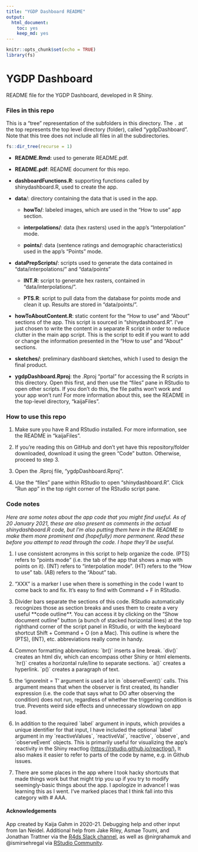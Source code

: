 ```yaml
---
title: "YGDP Dashboard README"
output: 
  html_document: 
    toc: yes
    keep_md: yes
---
```


```r
knitr::opts_chunk$set(echo = TRUE)
library(fs)
```

# YGDP Dashboard

README file for the YGDP Dashboard, developed in R Shiny.

### Files in this repo

This is a "tree" representation of the subfolders in this directory. The `.` at the top represents the top level directory (folder), called "ygdpDashboard". Note that this tree does not include all files in all the subdirectories.

```r
fs::dir_tree(recurse = 1)
```

-   **README.Rmd:** used to generate README.pdf.

-   **README.pdf**: README document for this repo.

-   **dashboardFunctions.R**: supporting functions called by shinydashboard.R, used to create the app.

-   **data**/: directory containing the data that is used in the app.

    -   **howTo/**: labeled images, which are used in the "How to use" app section.

    -   **interpolations/**: data (hex rasters) used in the app's "Interpolation" mode.

    -   **points/**: data (sentence ratings and demographic characteristics) used in the app's "Points" mode.

-   **dataPrepScripts/**: scripts used to generate the data contained in "data/interpolations/" and "data/points"

    -   **INT.R**: script to generate hex rasters, contained in "data/interpolations/".

    -   **PTS.R**: script to pull data from the database for points mode and clean it up. Results are stored in "data/points/".

-   **howToAboutContent.R**: static content for the "How to use" and "About" sections of the app. This script is sourced in "shinydashboard.R". I've just chosen to write the content in a separate R script in order to reduce clutter in the main app script. This is the script to edit if you want to add or change the information presented in the "How to use" and "About" sections.

-   **sketches/**: preliminary dashboard sketches, which I used to design the final product.

-   **ygdpDashboard.Rproj**: the .Rproj "portal" for accessing the R scripts in this directory. Open this first, and then use the "files" pane in RStudio to open other scripts. If you don't do this, the file paths won't work and your app won't run! For more information about this, see the README in the top-level directory, "kaijaFiles".

### How to use this repo

1.  Make sure you have R and RStudio installed. For more information, see the README in "kaijaFiles".

2.  If you're reading this on GitHub and don't yet have this repository/folder downloaded, download it using the green "Code" button. Otherwise, proceed to step 3.

3.  Open the .Rproj file, "ygdpDashboard.Rproj".

4.  Use the "files" pane within RStudio to open "shinydashboard.R". Click "Run app" in the top right corner of the RStudio script pane.

### Code notes

*Here are some notes about the app code that you might find useful. As of 20 January 2021, these are also present as comments in the actual shinydashboard.R code, but I'm also putting them here in the README to make them more prominent and (hopefully) more permanent. Read these before you attempt to read through the code. I hope they'll be useful.*

1.  I use consistent acronyms in this script to help organize the code. (PTS) refers to "points mode" (i.e. the tab of the app that shows a map with points on it). (INT) refers to "interpolation mode". (HT) refers to the "How to use" tab. (AB) refers to the "About" tab.

2.  "XXX" is a marker I use when there is something in the code I want to come back to and fix. It's easy to find with Command + F in RStudio.

3.  Divider bars separate the sections of this code. RStudio automatically recognizes those as section breaks and uses them to create a very useful \*\*code outline\*\*. You can access it by clicking on the "Show document outline" button (a bunch of stacked horizontal lines) at the top righthand corner of the script panel in RStudio, or with the keyboard shortcut Shift + Command + O (on a Mac). This outline is where the (PTS), (INT), etc. abbreviations really come in handy.

4.  Common formatting abbreviations: \`br()\` inserts a line break. \`div()\` creates an html div, which can encompass other Shiny or html elements. \`hr()\` creates a horizontal rule/line to separate sections. \`a()\` creates a hyperlink. \`p()\` creates a paragraph of text.

5.  the 'ignoreInit = T' argument is used a lot in \`observeEvent()\` calls. This argument means that when the observer is first created, its handler expression (i.e. the code that says what to DO after observing the condition) does not run, regardless of whether the triggering condition is true. Prevents weird side effects and unnecessary slowdown on app load.

6.  In addition to the required \`label\` argument in inputs, which provides a unique identifier for that input, I have included the optional \`label\` argument in my \`reactiveValues\`, \`reactiveVal\`, \`reactive\`, \`observe\`, and \`observeEvent\` objects. This is primarily useful for visualizing the app's reactivity in the Shiny reactlog (<https://rstudio.github.io/reactlog/).> It also makes it easier to refer to parts of the code by name, e.g. in Github issues.

7.  There are some places in the app where I took hacky shortcuts that made things work but that might trip you up if you try to modify seemingly-basic things about the app. I apologize in advance! I was learning this as I went. I've marked places that I think fall into this category with \# AAA.

#### Acknowledgements

App created by Kaija Gahm in 2020-21. Debugging help and other input from Ian Neidel. Additional help from Jake Riley, Asmae Toumi, and Jonathan Trattner via the [R4ds Slack channel](https://www.rfordatasci.com/), as well as \@nirgrahamuk and \@ismirsehregal via [RStudio Community](https://community.rstudio.com/).
